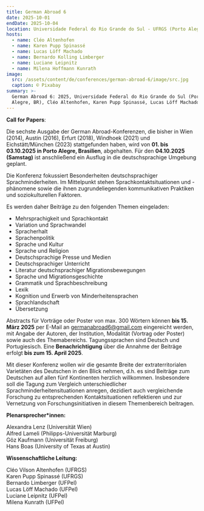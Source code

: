 ```yaml
---
title: German Abroad 6
date: 2025-10-01
endDate: 2025-10-04
location: Universidade Federal do Rio Grande do Sul - UFRGS (Porto Alegre, Brasilien)
hosts:
  - name: Cléo Altenhofen
  - name: Karen Pupp Spinassé
  - name: Lucas Löff Machado
  - name: Bernardo Kolling Limberger
  - name: Luciane Leipnitz
  - name: Milena Hoffmann Kunrath
image:
  src: /assets/content/de/conferences/german-abroad-6/image/src.jpg
  caption: © Pixabay
summary: >-
  German Abroad 6: 2025, Universidade Federal do Rio Grande do Sul (Porto
  Alegre, BR), Cléo Altenhofen, Karen Pupp Spinassé, Lucas Löff Machado
---
```

**Call for Papers**:&#x20;

Die sechste Ausgabe der German Abroad-Konferenzen, die bisher in Wien (2014), Austin (2016), Erfurt (2018), Windhoek (2021) und Eichstätt/München (2023) stattgefunden haben, wird von **01. bis 03.10.2025 in Porto Alegre, Brasilien**, abgehalten. Für den **04.10.2025 (Samstag)** ist anschließend ein Ausflug in die deutschsprachige Umgebung geplant.

Die Konferenz fokussiert Besonderheiten deutschsprachiger Sprachminderheiten. Im Mittelpunkt stehen Sprachkontaktsituationen und -phänomene sowie die ihnen zugrundeliegenden kommunikativen Praktiken und soziokulturellen Faktoren.

Es werden daher Beiträge zu den folgenden Themen eingeladen:

* Mehrsprachigkeit und Sprachkontakt
* Variation und Sprachwandel
* Spracherhalt
* Sprachenpolitik
* Sprache und Kultur
* Sprache und Religion
* Deutschsprachige Presse und Medien
* Deutschsprachiger Unterricht
* Literatur deutschsprachiger Migrationsbewegungen
* Sprache und Migrationsgeschichte
* Grammatik und Sprachbeschreibung
* Lexik
* Kognition und Erwerb von Minderheitensprachen
* Sprachlandschaft
* Übersetzung

Abstracts für Vorträge oder Poster von max. 300 Wörtern können **bis 15. März 2025** per E-Mail an [germanabroad6@gmail.com](germanabroad6@gmail.com) eingereicht werden, mit Angabe der Autoren, der Institution, Modalität (Vortrag oder Poster) sowie auch des Themabereichs. Tagungssprachen sind Deutsch und Portugiesisch. Eine **Benachrichtigung** über die Annahme der Beiträge erfolgt **bis zum 15. April 2025**.

Mit dieser Konferenz wollen wir die gesamte Breite der extraterritorialen Varietäten des Deutschen in den Blick nehmen, d.h. es sind Beiträge zum Deutschen auf allen fünf Kontinenten herzlich willkommen. Insbesondere soll die Tagung zum Vergleich unterschiedlicher Sprachminderheitensituationen anregen, dezidiert auch vergleichende Forschung zu entsprechenden Kontaktsituationen reflektieren und zur Vernetzung von Forschungsinitiativen in diesem Themenbereich beitragen.

**Plenarsprecher\*innen:**

Alexandra Lenz (Universität Wien)\
Alfred Lameli (Philipps-Universität Marburg) \
Göz Kaufmann (Universität Freiburg) \
Hans Boas (University of Texas at Austin)

**Wissenschaftliche Leitung:**

Cléo Vilson Altenhofen (UFRGS)\
Karen Pupp Spinassé (UFRGS) \
Bernardo Limberger (UFPel) \
Lucas Löff Machado (UFPel) \
Luciane Leipnitz (UFPel) \
Milena Kunrath (UFPel)
